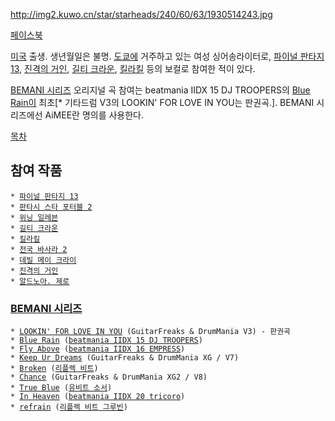 http://img2.kuwo.cn/star/starheads/240/60/63/1930514243.jpg

[https://ja-jp.facebook.com/pages/Aimee-Blackschleger/233603629997237 페이스북]

[[미국]] 출생. 생년월일은 불명. [[도쿄]]에 거주하고 있는 여성 싱어송라이터로, [[파이널 판타지 13]], [[진격의 거인]], [[길티 크라운]], [[킬라킬]] 등의 보컬로 참여한 적이 있다.

[[BEMANI 시리즈]] 오리지널 곡 참여는 beatmania IIDX 15 DJ TROOPERS의 [[Blue Rain]]이 최초[* 기타드럼 V3의 LOOKIN' FOR LOVE IN YOU는 판권곡.]. BEMANI 시리즈에선 AiMEE란 명의를 사용한다.

[[목차]]

== 참여 작품 ==

 * [[파이널 판타지 13]]
 * [[판타시 스타 포터블 2]]
 * [[위닝 일레븐]]
 * [[길티 크라운]]
 * [[킬라킬]]
 * [[전국 바사라 2]]
 * [[데빌 메이 크라이]]
 * [[진격의 거인]]
 * [[알드노아. 제로]]

=== [[BEMANI 시리즈]] ===

 * [[LOOKIN' FOR LOVE IN YOU]] (GuitarFreaks & DrumMania V3) - 판권곡
 * [[Blue Rain]] ([[beatmania IIDX 15 DJ TROOPERS]])
 * [[Fly Above]] ([[beatmania IIDX 16 EMPRESS]])
 * [[Keep Ur Dreams]] (GuitarFreaks & DrumMania XG / V7)
 * [[Broken]] ([[리플렉 비트]])
 * [[Chance]] (GuitarFreaks & DrumMania XG2 / V8)
 * [[True Blue]] ([[유비트 소서]])
 * [[In Heaven]] ([[beatmania IIDX 20 tricoro]])
 * [[refrain]] ([[리플렉 비트 그루빈]])
